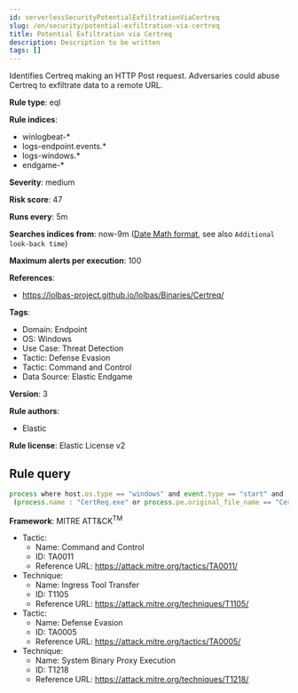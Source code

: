 ```yaml
---
id: serverlessSecurityPotentialExfiltrationViaCertreq
slug: /en/security/potential-exfiltration-via-certreq
title: Potential Exfiltration via Certreq
description: Description to be written
tags: []
---
```


<div id="potential-exfiltration-via-certreq"></div>

Identifies Certreq making an HTTP Post request. Adversaries could abuse Certreq to exfiltrate data to a remote URL.

**Rule type**: eql

**Rule indices**: 

* winlogbeat-*
* logs-endpoint.events.*
* logs-windows.*
* endgame-*

**Severity**: medium

**Risk score**: 47

**Runs every**: 5m

**Searches indices from**: now-9m ([Date Math format](((ref))/common-options.html#date-math), see also <DocLink id="serverlessSecurityRulesUiCreate" section="set-the-rules-schedule">`Additional look-back time`</DocLink>)

**Maximum alerts per execution**: 100

**References**: 

* https://lolbas-project.github.io/lolbas/Binaries/Certreq/

**Tags**: 

* Domain: Endpoint
* OS: Windows
* Use Case: Threat Detection
* Tactic: Defense Evasion
* Tactic: Command and Control
* Data Source: Elastic Endgame

**Version**: 3

**Rule authors**: 

* Elastic

**Rule license**: Elastic License v2

## Rule query

```js
process where host.os.type == "windows" and event.type == "start" and
 (process.name : "CertReq.exe" or process.pe.original_file_name == "CertReq.exe") and process.args : "-Post"

```

**Framework**: MITRE ATT&CK<sup>TM</sup>

* Tactic:
    * Name: Command and Control
    * ID: TA0011
    * Reference URL: https://attack.mitre.org/tactics/TA0011/
* Technique:
    * Name: Ingress Tool Transfer
    * ID: T1105
    * Reference URL: https://attack.mitre.org/techniques/T1105/
* Tactic:
    * Name: Defense Evasion
    * ID: TA0005
    * Reference URL: https://attack.mitre.org/tactics/TA0005/
* Technique:
    * Name: System Binary Proxy Execution
    * ID: T1218
    * Reference URL: https://attack.mitre.org/techniques/T1218/

